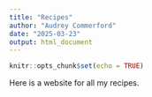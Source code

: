 ```yaml
---
title: "Recipes"
author: "Audrey Commerford"
date: "2025-03-23"
output: html_document
---
```


```r
knitr::opts_chunk$set(echo = TRUE)
```

Here is a website for all my recipes. 